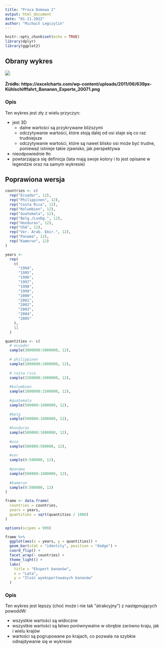 ---
title: "Praca Domowa 2"
output: html_document
date: "01.11.2022"
author: "Michaił Legczylin"
---

```{r setup, include=FALSE}
knitr::opts_chunk$set(echo = TRUE)
library(dplyr)
library(ggplot2)
```

## Obrany wykres
![](639px-Kühlschifffahrt_Bananen_Exporte_20071.png)

#### Żródło: https://excelcharts.com/wp-content/uploads/2011/06/639px-Kühlschifffahrt_Bananen_Exporte_20071.png

### Opis
Ten wykres jest zły z wielu przyczyn:

* jest 3D
  + dalne wartości są przykrywane bliższymi
  + odczytywanie wartości, które stoją dalej od osi staje się co raz trudniejsze
  + odczytywanie wartości, które są nawet blisko osi może być trudne, ponieważ istnieje takie zjawisko, jak perspektywa
* nieodpowiednie tło
* powtarzająca się definicja (lata mają swoje kolory i to jest opisane w legendzie oraz na samym wykresie)

## Poprawiona wersja

```{r, echo=FALSE}

countries <- c(
  rep("Ecuador", 12),
  rep("Philippinen", 12),
  rep("Costa Rica", 12),
  rep("Kolumbien", 12),
  rep("Guatemala", 12),
  rep("Belg./Luxbg.", 12),
  rep("Honduras", 12),
  rep("USA", 12),
  rep("Ver. Arab. Emir.", 12),
  rep("Panama", 12),
  rep("Kamerun", 12)
)

years <-
  rep(
    c(
      "1994",
      "1995",
      "1996",
      "1997",
      "1998",
      "1999",
      "2000",
      "2001",
      "2002",
      "2003",
      "2004",
      "2005"
    ),
    11
  )

quantities <- c(
  # ecuador
  sample(3000000:5000000, 12),
  
  # philippinen
  sample(1000000:2000000, 12),
  
  # costa rica
  sample(1500000:2000000, 12),
  
  #kolumbien
  sample(1000000:1500000, 12),
  
  #guatemala
  sample(500000:1000000, 12),
  
  #belg
  sample(500000:1000000, 12),
  
  #honduras
  sample(500000:1000000, 12),
  
  #usa
  sample(500000:500000, 12),
  
  #ver
  sample(0:500000, 12),
  
  #panama
  sample(500000:1000000, 12),
  
  #kamerun
  sample(0:500000, 12)
)

frame <- data.frame(
  countries = countries,
  years = years,
  quantities = sqrt(quantities / 1000)
)

options(scipen = 999)

frame %>%
  ggplot(aes(x = years, y = quantities)) +
  geom_bar(stat = "identity", position = "dodge") +
  coord_flip() +
  facet_wrap(~ countries) +
  theme_light() +
  labs(
    title = "Eksport bananów",
    x = "Lata",
    y = "Ilość wyeksportowanych bananów"
  )

```

### Opis

Ten wykres jest lepszy (choć może i nie tak "atrakcyjny") z następnujących powodóW:

* wszystkie wartości są widoczne
* wszystkie wartości są łatwo porównywalne w obrębie zarówno kraju, jak i wielu krajów
* wartości są pogrupowane po krajach, co pozwala na szybkie odnajdywanie się w wykresie